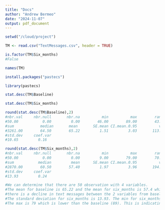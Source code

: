 ```yaml
---
title: "Docs"
author: "Andrew Bermeo"
date: "2024-11-07"
output: pdf_document
---
```


```r
setwd("/cloud/project")

TM <- read.csv("TextMessages.csv", header = TRUE)

is.factor(TM$Six_months)
#False

names(TM)

install.packages("pastecs")

library(pastecs)

stat.desc(TM$Baseline)

stat.desc(TM$Six_months)

round(stat.desc(TM$Baseline),2)
#nbr.val     nbr.null       nbr.na          min          max        range 
#50.00           0.00         0.00        46.00        89.00        43.00 
#sum            median       mean       SE.mean CI.mean.0.95          var 
#3261.00        64.50        65.22         1.51         3.03       113.52 
#std.dev     coef.var 
#10.65         0.16 

round(stat.desc(TM$Six_months),2)
#nbr.val     nbr.null       nbr.na          min          max        range 
#50.00           0.00         0.00         9.00        79.00        70.00
#sum           median         mean      SE.mean CI.mean.0.95          var 
#2870.00        60.50        57.40         1.97         3.96       194.12 
#std.dev     coef.var 
#13.93         0.24 

#We can determine that there are 50 observation with 4 variables.
#The mean for baseline is 65.22 and the mean for six_months is 57.4 which shows 
#there is a decline in text messages between the 2 variables from baseline to six_months.
#The standard deviation for six_months is 13.93. The min for six_months is 9 showing the lowest one person texted.
#The max is 79 which is lower than the baseline (89). This is indicating that the participants text lower in six_months verses the baseline.



```

